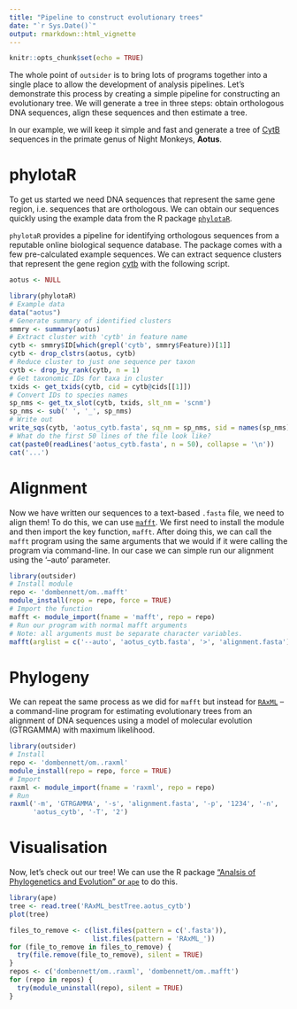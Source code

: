 ```yaml
---
title: "Pipeline to construct evolutionary trees"
date: "`r Sys.Date()`"
output: rmarkdown::html_vignette
---
```


```r
knitr::opts_chunk$set(echo = TRUE)
```

The whole point of `outsider` is to bring lots of programs together into a
single place to allow the development of analysis pipelines. Let's demonstrate
this process by creating a simple pipeline for constructing an evolutionary
tree. We will generate a tree in three steps: obtain orthologous DNA sequences,
align these sequences and then estimate a tree.

In our example, we will keep it simple and fast and generate a tree of
[CytB](https://en.wikipedia.org/wiki/Cytochrome_b) sequences in the primate
genus of Night Monkeys, **Aotus**.

# phylotaR

To get us started we need DNA sequences that represent the same gene region,
i.e. sequences that are orthologous. We can obtain our sequences quickly using
the example data from the R package
[`phylotaR`](https://github.com/ropensci/phylotaR).

`phylotaR` provides a pipeline for identifying orthologous sequences from a
reputable online biological sequence database. The package comes with a few
pre-calculated example sequences. We can extract sequence clusters that
represent the gene region [cytb](https://en.wikipedia.org/wiki/Cytochrome_b)
with the following script.

```r
aotus <- NULL
```
```r
library(phylotaR)
# Example data
data("aotus")
# Generate summary of identified clusters
smmry <- summary(aotus)
# Extract cluster with 'cytb' in feature name
cytb <- smmry$ID[which(grepl('cytb', smmry$Feature))[1]]
cytb <- drop_clstrs(aotus, cytb)
# Reduce cluster to just one sequence per taxon
cytb <- drop_by_rank(cytb, n = 1)
# Get taxonomic IDs for taxa in cluster
txids <- get_txids(cytb, cid = cytb@cids[[1]])
# Convert IDs to species names
sp_nms <- get_tx_slot(cytb, txids, slt_nm = 'scnm')
sp_nms <- sub(' ', '_', sp_nms)
# Write out
write_sqs(cytb, 'aotus_cytb.fasta', sq_nm = sp_nms, sid = names(sp_nms))
# What do the first 50 lines of the file look like?
cat(paste0(readLines('aotus_cytb.fasta', n = 50), collapse = '\n'))
cat('...')
```

# Alignment

Now we have written our sequences to a text-based `.fasta` file, we need to
align them! To do this, we can use
[`mafft`](https://mafft.cbrc.jp/alignment/software/). We first need to install
the module and then import the key function, `mafft`. After doing this, we can
call the `mafft` program using the same arguments that we would if it were
calling the program via command-line. In our case we can simple run our
alignment using the '--auto' parameter.

```r
library(outsider)
# Install module
repo <- 'dombennett/om..mafft'
module_install(repo = repo, force = TRUE)
# Import the function
mafft <- module_import(fname = 'mafft', repo = repo)
# Run our program with normal mafft arguments
# Note: all arguments must be separate character variables.
mafft(arglist = c('--auto', 'aotus_cytb.fasta', '>', 'alignment.fasta'))
```

# Phylogeny

We can repeat the same process as we did for `mafft` but instead for
[`RAxML`](https://github.com/stamatak/standard-RAxML) -- a command-line program
for estimating evolutionary trees from an alignment of DNA sequences using a
model of molecular evolution (GTRGAMMA) with maximum likelihood.

```r
library(outsider)
# Install
repo <- 'dombennett/om..raxml'
module_install(repo = repo, force = TRUE)
# Import
raxml <- module_import(fname = 'raxml', repo = repo)
# Run
raxml('-m', 'GTRGAMMA', '-s', 'alignment.fasta', '-p', '1234', '-n',
      'aotus_cytb', '-T', '2')
```

# Visualisation

Now, let's check out our tree! We can use the R package
["Analsis of Phylogenetics and Evolution" or `ape`](http://ape-package.ird.fr/)
to do this.

```r
library(ape)
tree <- read.tree('RAxML_bestTree.aotus_cytb')
plot(tree)
```

```r
files_to_remove <- c(list.files(pattern = c('.fasta')),
                     list.files(pattern = 'RAxML_'))
for (file_to_remove in files_to_remove) {
  try(file.remove(file_to_remove), silent = TRUE)
}
repos <- c('dombennett/om..raxml', 'dombennett/om..mafft')
for (repo in repos) {
  try(module_uninstall(repo), silent = TRUE)
}
```
